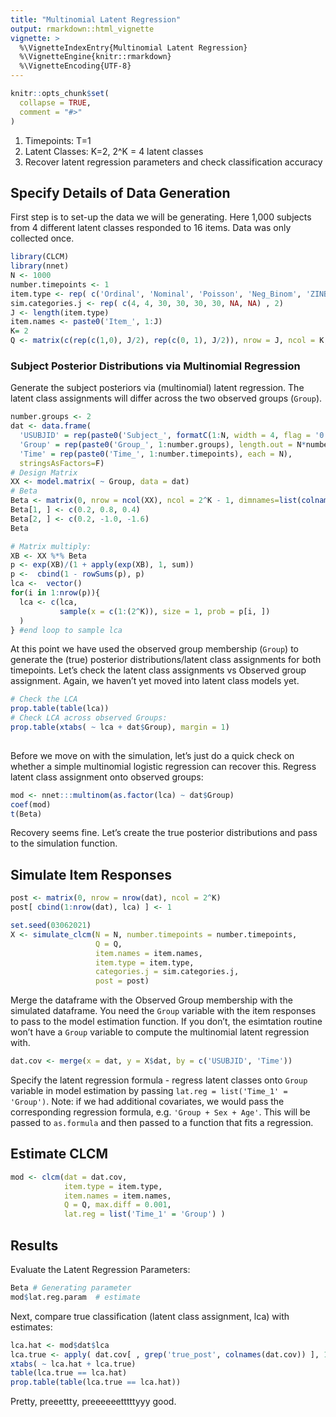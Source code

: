 ```yaml
---
title: "Multinomial Latent Regression"
output: rmarkdown::html_vignette
vignette: >
  %\VignetteIndexEntry{Multinomial Latent Regression}
  %\VignetteEngine{knitr::rmarkdown}
  %\VignetteEncoding{UTF-8}
---
```


```r
knitr::opts_chunk$set(
  collapse = TRUE,
  comment = "#>"
)
```


1. Timepoints: T=1
2. Latent Classes: K=2, 2^K = 4 latent classes
3. Recover latent regression parameters and check classification accuracy 


## Specify Details of Data Generation 
First step is to set-up the data we will be generating. Here 1,000 subjects from 4 different latent classes responded to 16 items. Data was only collected once.  
```r

library(CLCM)
library(nnet)
N <- 1000
number.timepoints <- 1
item.type <- rep( c('Ordinal', 'Nominal', 'Poisson', 'Neg_Binom', 'ZINB', 'ZIP', 'Normal', 'Beta'), 2)
sim.categories.j <- rep( c(4, 4, 30, 30, 30, 30, NA, NA) , 2)
J <- length(item.type)
item.names <- paste0('Item_', 1:J)
K= 2
Q <- matrix(c(rep(c(1,0), J/2), rep(c(0, 1), J/2)), nrow = J, ncol = K, byrow = T)

```


### Subject Posterior Distributions via Multinomial Regression 

Generate the subject posteriors via (multinomial) latent regression. The latent class assignments will differ across the two observed groups (`Group`). 

```r

number.groups <- 2
dat <- data.frame(
  'USUBJID' = rep(paste0('Subject_', formatC(1:N, width = 4, flag = '0')), length.out= N*number.timepoints),
  'Group' = rep(paste0('Group_', 1:number.groups), length.out = N*number.timepoints),
  'Time' = rep(paste0('Time_', 1:number.timepoints), each = N),
  stringsAsFactors=F)
# Design Matrix
XX <- model.matrix( ~ Group, data = dat) 
# Beta
Beta <- matrix(0, nrow = ncol(XX), ncol = 2^K - 1, dimnames=list(colnames(XX), rep('LC', 2^K -1)))
Beta[1, ] <- c(0.2, 0.8, 0.4)
Beta[2, ] <- c(0.2, -1.0, -1.6)
Beta

# Matrix multiply:
XB <- XX %*% Beta
p <- exp(XB)/(1 + apply(exp(XB), 1, sum))
p <-  cbind(1 - rowSums(p), p)
lca <-  vector()
for(i in 1:nrow(p)){
  lca <- c(lca, 
           sample(x = c(1:(2^K)), size = 1, prob = p[i, ])  
  )
} #end loop to sample lca

```

At this point we have used the observed group membership (`Group`) to generate the (true) posterior distributions/latent class assignments for both timepoints. Let's check the latent class assignments vs Observed group assignment. Again, we haven't yet moved into latent class models yet. 

```r
# Check the LCA 
prop.table(table(lca))
# Check LCA across observed Groups:
prop.table(xtabs( ~ lca + dat$Group), margin = 1)
      
```


Before we move on with the simulation, let's just do a quick check on whether a simple multinomial logistic regression can recover this. Regress latent class assignment onto observed groups:

```r

mod <- nnet:::multinom(as.factor(lca) ~ dat$Group)
coef(mod)
t(Beta)

```

Recovery seems fine. Let's create the true posterior distributions and pass to the simulation function.

## Simulate Item Responses
```r

post <- matrix(0, nrow = nrow(dat), ncol = 2^K)
post[ cbind(1:nrow(dat), lca) ] <- 1 

set.seed(03062021)
X <- simulate_clcm(N = N, number.timepoints = number.timepoints, 
                   Q = Q, 
                   item.names = item.names, 
                   item.type = item.type, 
                   categories.j = sim.categories.j, 
                   post = post)

```


Merge the dataframe with the Observed Group membership with the simulated dataframe. You need the `Group` variable with the item responses to pass to the model estimation function. If you don't, the esimtation routine won't have a `Group` variable to compute the multinomial latent regression with. 

```r
dat.cov <- merge(x = dat, y = X$dat, by = c('USUBJID', 'Time'))
```

Specify the latent regression formula - regress latent classes onto `Group` variable in model estimation by passing `lat.reg = list('Time_1' = 'Group')`. Note: if we had additional covariates, we would pass the corresponding regression formula, e.g. `'Group + Sex + Age'`. This will be passed to `as.formula` and then passed to a function that fits a regression.

## Estimate CLCM

```r

mod <- clcm(dat = dat.cov, 
            item.type = item.type, 
            item.names = item.names, 
            Q = Q, max.diff = 0.001, 
            lat.reg = list('Time_1' = 'Group') )    

```


## Results


Evaluate the Latent Regression Parameters:
```r

Beta # Generating parameter
mod$lat.reg.param  # estimate

```


Next, compare true classification (latent class assignment, lca) with estimates:
```r
lca.hat <- mod$dat$lca 
lca.true <- apply( dat.cov[ , grep('true_post', colnames(dat.cov)) ], 1, which.max)
xtabs( ~ lca.hat + lca.true)
table(lca.true == lca.hat)
prop.table(table(lca.true == lca.hat))

```


Pretty, preeettty, preeeeeetttttyyy good.

